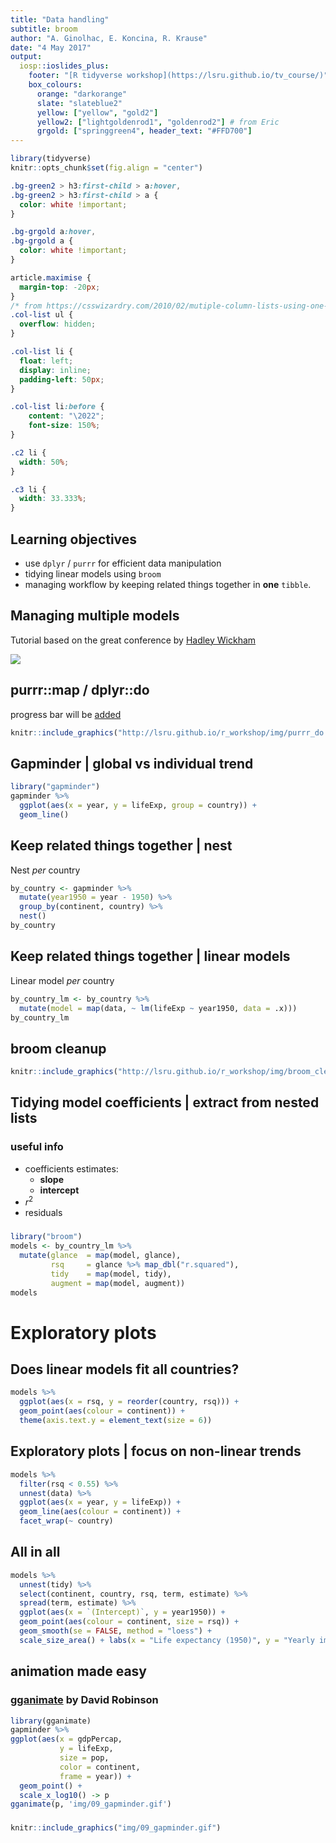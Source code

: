 ```yaml
---
title: "Data handling"
subtitle: broom
author: "A. Ginolhac, E. Koncina, R. Krause"
date: "4 May 2017"
output:
  iosp::ioslides_plus:
    footer: "[R tidyverse workshop](https://lsru.github.io/tv_course/)"
    box_colours:
      orange: "darkorange"
      slate: "slateblue2"
      yellow: ["yellow", "gold2"]
      yellow2: ["lightgoldenrod1", "goldenrod2"] # from Eric
      grgold: ["springgreen4", header_text: "#FFD700"]
---
```


```r
library(tidyverse)
knitr::opts_chunk$set(fig.align = "center")
```


```css
.bg-green2 > h3:first-child > a:hover,
.bg-green2 > h3:first-child > a {
  color: white !important;
}

.bg-grgold a:hover,
.bg-grgold a {
  color: white !important;
}

article.maximise {
  margin-top: -20px;
}
/* from https://csswizardry.com/2010/02/mutiple-column-lists-using-one-ul/ */
.col-list ul {
  overflow: hidden;
}

.col-list li {
  float: left;
  display: inline;
  padding-left: 50px;
}

.col-list li:before {
    content: "\2022";
    font-size: 150%;
}

.c2 li {
  width: 50%;
}

.c3 li {
  width: 33.333%;
}
```

## Learning objectives {.vs2}

- use `dplyr` / `purrr` for efficient data manipulation
- tidying linear models using `broom` 
- managing workflow by keeping related things together in **one** `tibble`. 


## Managing multiple models

Tutorial based on the great conference by [Hadley Wickham][1]

![](http://lsru.github.io/r_workshop/img/hadley_purrr.png)

[1]:https://www.youtube.com/watch?v=rz3_FDVt9eg

## purrr::map / dplyr::do {.vs2}

progress bar will be [added](https://github.com/hadley/purrr/issues/149)

```r
knitr::include_graphics("http://lsru.github.io/r_workshop/img/purrr_do.png")
```



## Gapminder | global vs individual trend
```r
library("gapminder")
gapminder %>%
  ggplot(aes(x = year, y = lifeExp, group = country)) +
  geom_line()
```

## Keep related things together | nest

Nest _per_ country
```r
by_country <- gapminder %>%
  mutate(year1950 = year - 1950) %>%
  group_by(continent, country) %>%
  nest()
by_country
```


## Keep related things together | linear models

Linear model _per_ country
```r
by_country_lm <- by_country %>%
  mutate(model = map(data, ~ lm(lifeExp ~ year1950, data = .x)))
by_country_lm
```

## broom cleanup

```r
knitr::include_graphics("http://lsru.github.io/r_workshop/img/broom_cleanup.png")
```

## Tidying model coefficients | extract from nested lists

### useful info {.box .col-3 .bg-green}
- coefficients estimates:
    + **slope**
    + **intercept**
- $r^2$ 
- residuals

### {.col-9}
```r
library("broom")
models <- by_country_lm %>%
  mutate(glance  = map(model, glance),
         rsq     = glance %>% map_dbl("r.squared"),
         tidy    = map(model, tidy),
         augment = map(model, augment))
models
```

# Exploratory plots

## Does linear models fit all countries?

```r
models %>%
  ggplot(aes(x = rsq, y = reorder(country, rsq))) +
  geom_point(aes(colour = continent)) +
  theme(axis.text.y = element_text(size = 6))
```

## Exploratory plots | focus on non-linear trends

```r
models %>%
  filter(rsq < 0.55) %>%
  unnest(data) %>%
  ggplot(aes(x = year, y = lifeExp)) +
  geom_line(aes(colour = continent)) +
  facet_wrap(~ country)
```



## All in all

```r
models %>%
  unnest(tidy) %>%
  select(continent, country, rsq, term, estimate) %>%
  spread(term, estimate) %>%
  ggplot(aes(x = `(Intercept)`, y = year1950)) +
  geom_point(aes(colour = continent, size = rsq)) +
  geom_smooth(se = FALSE, method = "loess") +
  scale_size_area() + labs(x = "Life expectancy (1950)", y = "Yearly improvement")
```


## animation made easy

### [gganimate](https://github.com/dgrtwo/gganimate) by David Robinson {.box-6 .bg-cobalt}
```r
library(gganimate)
gapminder %>%
ggplot(aes(x = gdpPercap, 
           y = lifeExp,
           size = pop, 
           color = continent,
           frame = year)) +
  geom_point() +
  scale_x_log10() -> p
gganimate(p, 'img/09_gapminder.gif')
```

### {.col-6}

```r
knitr::include_graphics("img/09_gapminder.gif")
```




